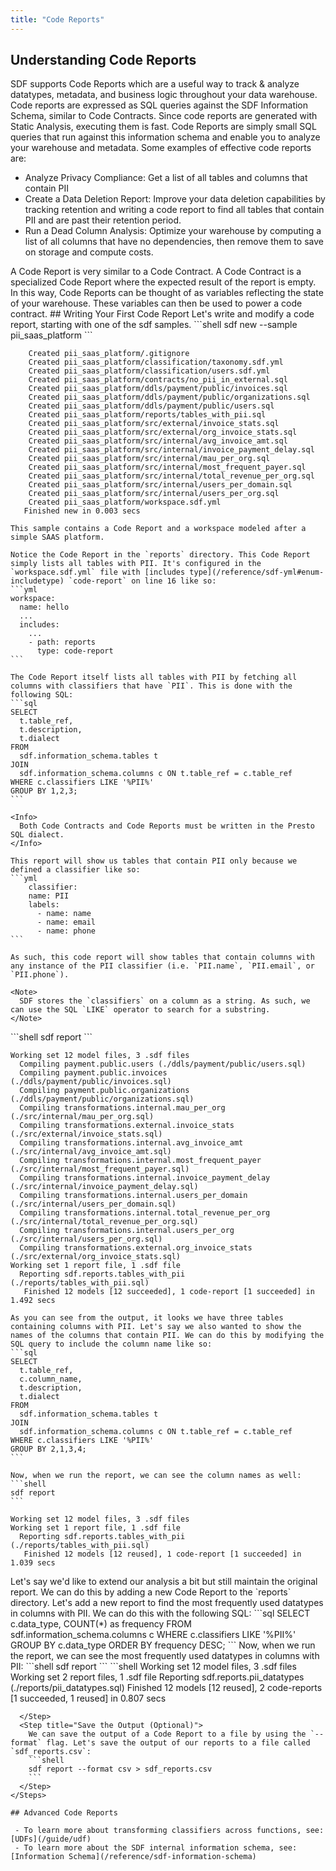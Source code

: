 ```yaml
---
title: "Code Reports"
---
```


## Understanding Code Reports
SDF supports Code Reports which are a useful way to track & analyze datatypes, metadata, and business logic throughout your data warehouse. Code reports are expressed as SQL queries against the SDF Information Schema, similar to Code Contracts. Since code reports are generated with Static Analysis, executing them is fast.
Code Reports are simply small SQL queries that run against this information schema and enable you to analyze your warehouse and metadata. Some examples of effective code reports are:

 - Analyze Privacy Compliance: Get a list of all tables and columns that contain PII
 - Create a Data Deletion Report: Improve your data deletion capabilities by tracking retention and writing a code report to find all tables that contain PII and are past their retention period.
 - Run a Dead Column Analysis: Optimize your warehouse by computing a list of all columns that have no dependencies, then remove them to save on storage and compute costs.
<Note>
  A Code Report is very similar to a Code Contract. A Code Contract is a specialized Code Report where the expected result of the report is empty.
  In this way, Code Reports can be thought of as variables reflecting the state of your warehouse. These variables can then be used to power a code contract. 
</Note>
## Writing Your First Code Report
Let's write and modify a code report, starting with one of the sdf samples.

<Steps>
  <Step title="Create a new SDF Project">
    ```shell
    sdf new --sample pii_saas_platform
    ```

```shell
    Created pii_saas_platform/.gitignore
    Created pii_saas_platform/classification/taxonomy.sdf.yml
    Created pii_saas_platform/classification/users.sdf.yml
    Created pii_saas_platform/contracts/no_pii_in_external.sql
    Created pii_saas_platform/ddls/payment/public/invoices.sql
    Created pii_saas_platform/ddls/payment/public/organizations.sql
    Created pii_saas_platform/ddls/payment/public/users.sql
    Created pii_saas_platform/reports/tables_with_pii.sql
    Created pii_saas_platform/src/external/invoice_stats.sql
    Created pii_saas_platform/src/external/org_invoice_stats.sql
    Created pii_saas_platform/src/internal/avg_invoice_amt.sql
    Created pii_saas_platform/src/internal/invoice_payment_delay.sql
    Created pii_saas_platform/src/internal/mau_per_org.sql
    Created pii_saas_platform/src/internal/most_frequent_payer.sql
    Created pii_saas_platform/src/internal/total_revenue_per_org.sql
    Created pii_saas_platform/src/internal/users_per_domain.sql
    Created pii_saas_platform/src/internal/users_per_org.sql
    Created pii_saas_platform/workspace.sdf.yml
   Finished new in 0.003 secs

```
    This sample contains a Code Report and a workspace modeled after a simple SAAS platform.

    Notice the Code Report in the `reports` directory. This Code Report simply lists all tables with PII. It's configured in the `workspace.sdf.yml` file with [includes type](/reference/sdf-yml#enum-includetype) `code-report` on line 16 like so:
    ```yml
    workspace:
      name: hello
      ...
      includes:
        ...
        - path: reports
          type: code-report
    ```

    The Code Report itself lists all tables with PII by fetching all columns with classifiers that have `PII`. This is done with the following SQL:
    ```sql
    SELECT 
      t.table_ref, 
      t.description, 
      t.dialect
    FROM 
      sdf.information_schema.tables t
    JOIN 
      sdf.information_schema.columns c ON t.table_ref = c.table_ref
    WHERE c.classifiers LIKE '%PII%'
    GROUP BY 1,2,3;
    ```

    <Info>
      Both Code Contracts and Code Reports must be written in the Presto SQL dialect.
    </Info>

    This report will show us tables that contain PII only because we defined a classifier like so:
    ```yml
        classifier:
        name: PII
        labels: 
          - name: name
          - name: email
          - name: phone
    ```

    As such, this code report will show tables that contain columns with any instance of the PII classifier (i.e. `PII.name`, `PII.email`, or `PII.phone`).

    <Note>
      SDF stores the `classifiers` on a column as a string. As such, we can use the SQL `LIKE` operator to search for a substring.
    </Note>
  </Step>
  <Step title="Run & Modify a Code Report">
    ```shell
    sdf report
    ```

```shell
Working set 12 model files, 3 .sdf files
  Compiling payment.public.users (./ddls/payment/public/users.sql)
  Compiling payment.public.invoices (./ddls/payment/public/invoices.sql)
  Compiling payment.public.organizations (./ddls/payment/public/organizations.sql)
  Compiling transformations.internal.mau_per_org (./src/internal/mau_per_org.sql)
  Compiling transformations.external.invoice_stats (./src/external/invoice_stats.sql)
  Compiling transformations.internal.avg_invoice_amt (./src/internal/avg_invoice_amt.sql)
  Compiling transformations.internal.most_frequent_payer (./src/internal/most_frequent_payer.sql)
  Compiling transformations.internal.invoice_payment_delay (./src/internal/invoice_payment_delay.sql)
  Compiling transformations.internal.users_per_domain (./src/internal/users_per_domain.sql)
  Compiling transformations.internal.total_revenue_per_org (./src/internal/total_revenue_per_org.sql)
  Compiling transformations.internal.users_per_org (./src/internal/users_per_org.sql)
  Compiling transformations.external.org_invoice_stats (./src/external/org_invoice_stats.sql)
Working set 1 report file, 1 .sdf file
  Reporting sdf.reports.tables_with_pii (./reports/tables_with_pii.sql)
   Finished 12 models [12 succeeded], 1 code-report [1 succeeded] in 1.492 secs

```

    As you can see from the output, it looks we have three tables containing columns with PII. Let's say we also wanted to show the names of the columns that contain PII. We can do this by modifying the SQL query to include the column name like so:
    ```sql
    SELECT 
      t.table_ref, 
      c.column_name,
      t.description, 
      t.dialect
    FROM 
      sdf.information_schema.tables t
    JOIN 
      sdf.information_schema.columns c ON t.table_ref = c.table_ref
    WHERE c.classifiers LIKE '%PII%'
    GROUP BY 2,1,3,4;
    ```

    Now, when we run the report, we can see the column names as well:
    ```shell
    sdf report
    ```
```shell 
Working set 12 model files, 3 .sdf files
Working set 1 report file, 1 .sdf file
  Reporting sdf.reports.tables_with_pii (./reports/tables_with_pii.sql)
   Finished 12 models [12 reused], 1 code-report [1 succeeded] in 1.039 secs

```
  </Step>
  <Step title="Add a New Code Report">
    Let's say we'd like to extend our analysis a bit but still maintain the original report. We can do this by adding a new Code Report to the `reports` directory. Let's add a new report to find the most frequently used datatypes in columns with PII. We can do this with the following SQL:
    ```sql
      SELECT c.data_type, COUNT(*) as frequency
      FROM sdf.information_schema.columns c
      WHERE c.classifiers LIKE '%PII%'
      GROUP BY c.data_type 
      ORDER BY frequency DESC;
    ```
    Now, when we run the report, we can see the most frequently used datatypes in columns with PII:
    ```shell
    sdf report
    ```
```shell
Working set 12 model files, 3 .sdf files
Working set 2 report files, 1 .sdf file
  Reporting sdf.reports.pii_datatypes (./reports/pii_datatypes.sql)
   Finished 12 models [12 reused], 2 code-reports [1 succeeded, 1 reused] in 0.807 secs

```
  </Step>
  <Step title="Save the Output (Optional)">
    We can save the output of a Code Report to a file by using the `--format` flag. Let's save the output of our reports to a file called `sdf_reports.csv`:
    ```shell
    sdf report --format csv > sdf_reports.csv
    ```
  </Step>
</Steps>

## Advanced Code Reports

 - To learn more about transforming classifiers across functions, see: [UDFs](/guide/udf)
 - To learn more about the SDF internal information schema, see: [Information Schema](/reference/sdf-information-schema)
